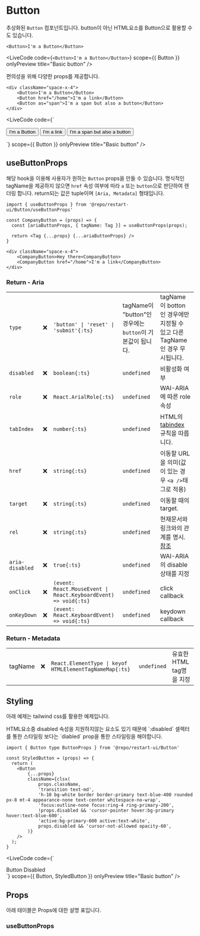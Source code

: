 
# Button

추상화된 `Button` 컴포넌트입니다. button이 아닌 HTML요소를 Button으로 활용할 수도 있습니다.

```tsx filename="Basic button"
<Button>I'm a Button</Button>
```

<LiveCode
	code={`<Button>I'm a Button</Button>`}
	scope={{ Button }}
	onlyPreview
	title="Basic button"
/>

편의성을 위해 다양한 props를 제공합니다.

```tsx filename="props"
<div className="space-x-4">
	<Button>I'm a Button</Button>
	<Button href="/home">I'm a link</Button>
	<Button as="span">I'm a span but also a button</Button>
</div>
```

<LiveCode
	code={`<div className="space-x-4">
	<Button>I'm a Button</Button>
	<Button href="/home">I'm a link</Button>
	<Button as="span">I'm a span but also a button</Button>
</div>`}
	scope={{ Button }}
	onlyPreview
	title="Basic button"
/>

## useButtonProps

해당 hook을 이용해 사용자가 원하는 `Button` props을 만들 수 있습니다.
명식적인 tagName을 제공하지 않으면 `href` 속성 여부에 따라 `a` 또는 `button`으로 판단하여 렌더링 합니다.
return되는 값은 tuple이며 `[Aria, Metadata]` 형태입니다.

```tsx filenmae="using useButtonProps"
import { useButtonProps } from '@repo/restart-ui/Button/useButtonProps'

const CompanyButton = (props) => {
  const [ariaButtonProps, { tagName: Tag }] = useButtonProps(props);

  return <Tag {...props} {...ariaButtonProps} />
}

<div className="space-x-4">
    <CompanyButton>Hey there<CompanyButton>
    <CompanyButton href="/home">I'm a link</CompanyButton>
</div>
```

### Return - Aria

|                 |     |                                                                 |                                                           |                                                                                                               |
| --------------- | :-: | --------------------------------------------------------------- | --------------------------------------------------------- | ------------------------------------------------------------------------------------------------------------- |
| `type`          | :x: | `'button' \| 'reset' \| 'submit'{:ts}`                          | tagName이 "button"인 경우에는 `button`이 기본값이 됩니다. | tagName이 botton인 경우에만 지정될 수 있고 다른 TagName인 경우 무시됩니다.                                    |
| `disabled`      | :x: | `boolean{:ts}`                                                  | `undefined`                                               | 비활성화 여부                                                                                                 |
| `role`          | :x: | `React.ArialRole{:ts}`                                          | `undefined`                                               | WAI-ARIA에 따른 role 속성                                                                                     |
| `tabIndex`      | :x: | `number{:ts}`                                                   | `undefined`                                               | HTML의 [tabindex](https://developer.mozilla.org/ko/docs/Web/HTML/Global_attributes/tabindex) 규칙을 따릅니다. |
| `href`          | :x: | `string{:ts}`                                                   | `undefined`                                               | 이동할 URL을 의미(값이 있는 경우 `<a />`태그로 적용)                                                          |
| `target`        | :x: | `string{:ts}`                                                   | `undefined`                                               | 이동할 때의 target.                                                                                           |
| `rel`           | :x: | `string{:ts}`                                                   | `undefined`                                               | 현재문서와 링크와의 관계를 명시. [참조](https://developer.mozilla.org/ko/docs/Web/HTML/Attributes/rel)        |
| `aria-disabled` | :x: | `true{:ts}`                                                     | `undefined`                                               | WAI-ARIA의 disable 상태를 지정                                                                                |
| `onClick`       | :x: | `(event: React.MouseEvent \| React.KeyboardEvent) => void{:ts}` | `undefined`                                               | click callback                                                                                                |
| `onKeyDown`     | :x: | `(event: React.KeyboardEvent) => void{:ts}`                     | `undefined`                                               | keydown callback                                                                                              |

### Return - Metadata

|         |     |                                                         |             |                          |
| ------- | :-: | ------------------------------------------------------- | ----------- | ------------------------ |
| tagName | :x: | `React.ElementType \| keyof HTMLElementTagNameMap{:ts}` | `undefined` | 유효한 HTML tag명을 지정 |

## Styling

아래 예제는 tailwind css를 활용한 예제입니다.

<Callout>
	HTML요소중 disabled 속성을 지원하지않는 요소도 있기 때문에 `:disabled` 셀렉터를 통한 스타일링
	보다는 `diabled` prop을 통한 스타일링을 해야합니다.
</Callout>

```tsx filename="styling button"
import { Button type ButtonProps } from '@repo/restart-ui/Button'

const StyledButton = (props) => {
  return (
    <Button
        {...props}
        className={clsx(
            props.className,
            'transition text-md',
            'h-10 bg-white border border-primary text-blue-400 rounded px-8 mt-4 appearance-none text-center whitespace-no-wrap',
            'focus:outline-none focus:ring-4 ring-primary-200',
            !props.disabled && 'cursor-pointer hover:bg-primary hover:text-blue-600',
            'active:bg-primary-600 active:text-white',
            props.disabled && 'cursor-not-allowed opacity-60',
        )}
	/>
  );
}
```

<LiveCode
	code={`
<div className="space-x-4">
	<StyledButton>Button</StyledButton>
	<StyledButton disabled>Disabled</StyledButton>
</div>
`}
	scope={{ Button, StyledButton }}
	onlyPreview
	title="Basic button"
/>

## Props

아래 테이블은 Props에 대한 설명 표입니다.

### useButtonProps
